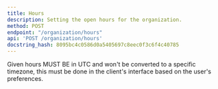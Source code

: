 ```yaml
---
title: Hours
description: Setting the open hours for the organization.
method: POST
endpoint: "/organization/hours"
api: 'POST /organization/hours'
docstring_hash: 8095bc4c0586d0a5405697c8eec0f3c6f4c40785
---
```


Given hours MUST BE in UTC and won't be converted to a specific timezone, this must be done in the client's interface
based on the user's preferences.
